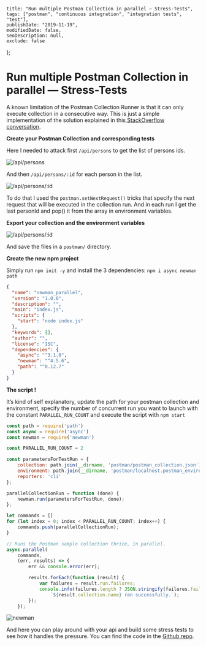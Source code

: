     title: "Run multiple Postman Collection in parallel — Stress-Tests", 
    tags: ["postman", "continuous integration", "integration tests", "test"], 
    publishDate: "2019-11-19", 
    modifiedDate: false, 
    seoDescription: null, 
    exclude: false 
};

# Run multiple Postman Collection in parallel — Stress-Tests

A known limitation of the Postman Collection Runner is that it can only execute collection in a consecutive way. This is just a simple implementation of the solution explained in this[ StackOverflow conversation](https://stackoverflow.com/a/41181892/2042761).

**Create your Postman Collection and corresponding tests**

Here I needed to attack first `/api/persons` to get the list of persons ids.

![/api/persons](/images/multiple-postman-collection-stress-test/collection.png)

And then `/api/persons/:id` for each person in the list.

![/api/persons/:id](/images/multiple-postman-collection-stress-test/collection2.png)

To do that I used the `postman.setNextRequest()` tricks that specify the next request that will be executed in the collection run. And in each run I get the last personId and pop() it from the array in environment variables.

**Export your collection and the environment variables**

![/api/persons/:id](/images/multiple-postman-collection-stress-test/export_collection.png)

And save the files in a `postman/` directory.

**Create the new npm project**

Simply run `npm init -y` and install the 3 dependencies: `npm i async newman path`

```json
{
  "name": "newman_parallel",
  "version": "1.0.0",
  "description": "",
  "main": "index.js",
  "scripts": {
    "start": "node index.js"
  },
  "keywords": [],
  "author": "",
  "license": "ISC",
  "dependencies": {
    "async": "^3.1.0",
    "newman": "^4.5.6",
    "path": "^0.12.7"
  }
}
```

**The script !**

It’s kind of self explanatory, update the path for your postman collection and environment, specify the number of concurrent run you want to launch with the constant `PARALLEL_RUN_COUNT` and execute the script with `npm start`

```js
const path = require('path')
const async = require('async')
const newman = require('newman')

const PARALLEL_RUN_COUNT = 2

const parametersForTestRun = {
    collection: path.join(__dirname, 'postman/postman_collection.json'), // your collection
    environment: path.join(__dirname, 'postman/localhost.postman_environment.json'), //your env
    reporters: 'cli'
};

parallelCollectionRun = function (done) {
    newman.run(parametersForTestRun, done);
};

let commands = []
for (let index = 0; index < PARALLEL_RUN_COUNT; index++) {
    commands.push(parallelCollectionRun);
}

// Runs the Postman sample collection thrice, in parallel.
async.parallel(
    commands,
    (err, results) => {
        err && console.error(err);

        results.forEach(function (result) {
            var failures = result.run.failures;
            console.info(failures.length ? JSON.stringify(failures.failures, null, 2) :
                `${result.collection.name} ran successfully.`);
        });
    });
```

![newman](/images/multiple-postman-collection-stress-test/newman.png)


And here you can play around with your api and build some stress tests to see how it handles the pressure.
You can find the code in the [Github repo](https://github.com/m4nu56/newman-parallel-run).
